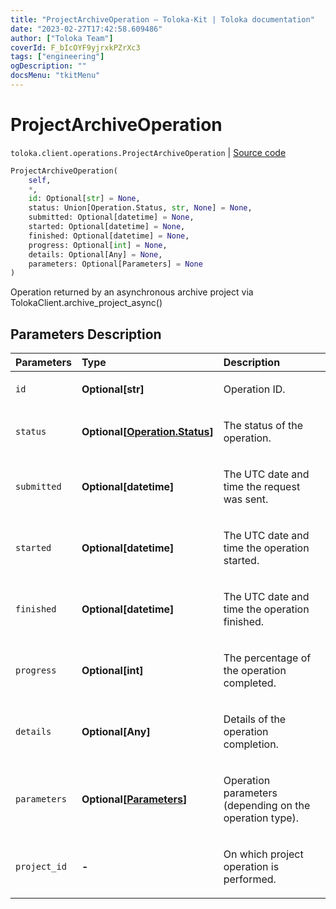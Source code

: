 ```yaml
---
title: "ProjectArchiveOperation — Toloka-Kit | Toloka documentation"
date: "2023-02-27T17:42:58.609486"
author: ["Toloka Team"]
coverId: F_bIcOYF9yjrxkPZrXc3
tags: ["engineering"]
ogDescription: ""
docsMenu: "tkitMenu"
---
```


# ProjectArchiveOperation
`toloka.client.operations.ProjectArchiveOperation` | [Source code](https://github.com/Toloka/toloka-kit/blob/v1.1.4/src/client/operations.py#L250)

```python
ProjectArchiveOperation(
    self,
    *,
    id: Optional[str] = None,
    status: Union[Operation.Status, str, None] = None,
    submitted: Optional[datetime] = None,
    started: Optional[datetime] = None,
    finished: Optional[datetime] = None,
    progress: Optional[int] = None,
    details: Optional[Any] = None,
    parameters: Optional[Parameters] = None
)
```

Operation returned by an asynchronous archive project via TolokaClient.archive_project_async()

## Parameters Description

| Parameters | Type | Description |
| :----------| :----| :-----------|
`id`|**Optional\[str\]**|<p>Operation ID.</p>
`status`|**Optional\[[Operation.Status](/docs/toloka-kit/reference/toloka.client.operations.Operation.Status)\]**|<p>The status of the operation.</p>
`submitted`|**Optional\[datetime\]**|<p>The UTC date and time the request was sent.</p>
`started`|**Optional\[datetime\]**|<p>The UTC date and time the operation started.</p>
`finished`|**Optional\[datetime\]**|<p>The UTC date and time the operation finished.</p>
`progress`|**Optional\[int\]**|<p>The percentage of the operation completed.</p>
`details`|**Optional\[Any\]**|<p>Details of the operation completion.</p>
`parameters`|**Optional\[[Parameters](/docs/toloka-kit/reference/toloka.client.operations.ProjectArchiveOperation.Parameters)\]**|<p>Operation parameters (depending on the operation type).</p>
`project_id`|**-**|<p>On which project operation is performed.</p>